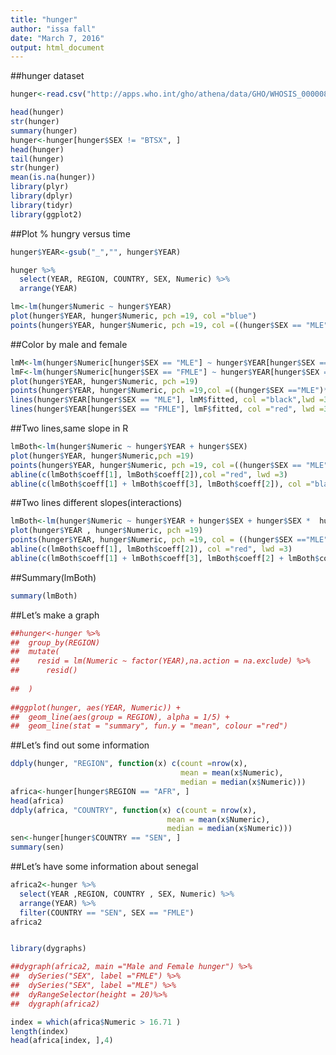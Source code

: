 ---
title: "hunger"
author: "issa fall"
date: "March 7, 2016"
output: html_document
---

##hunger dataset
```{r,echo=TRUE}
hunger<-read.csv("http://apps.who.int/gho/athena/data/GHO/WHOSIS_000008.csv? profile= text&filter = COUNTRY::SEX:")

head(hunger)
str(hunger)
summary(hunger)
hunger<-hunger[hunger$SEX != "BTSX", ]
head(hunger)
tail(hunger)
str(hunger)
mean(is.na(hunger))
library(plyr)
library(dplyr)
library(tidyr)
library(ggplot2)
```
##Plot % hungry versus time
```{r,echo=TRUE}
hunger$YEAR<-gsub("_","", hunger$YEAR)

hunger %>%
  select(YEAR, REGION, COUNTRY, SEX, Numeric) %>%
  arrange(YEAR)

lm<-lm(hunger$Numeric ~ hunger$YEAR)
plot(hunger$YEAR, hunger$Numeric, pch =19, col ="blue")
points(hunger$YEAR, hunger$Numeric, pch =19, col =((hunger$SEX == "MLE")*1+1))
```


##Color by male and female
```{r,echo=TRUE}
lmM<-lm(hunger$Numeric[hunger$SEX == "MLE"] ~ hunger$YEAR[hunger$SEX == "MLE"])
lmF<-lm(hunger$Numeric[hunger$SEX == "FMLE"] ~ hunger$YEAR[hunger$SEX == "FMLE"])
plot(hunger$YEAR, hunger$Numeric, pch =19)
points(hunger$YEAR, hunger$Numeric, pch =19,col =((hunger$SEX =="MLE")*1+1))
lines(hunger$YEAR[hunger$SEX == "MLE"], lmM$fitted, col ="black",lwd =3)
lines(hunger$YEAR[hunger$SEX == "FMLE"], lmF$fitted, col ="red", lwd =3)
```

##Two lines,same slope in R
```{r,echo=TRUE}
lmBoth<-lm(hunger$Numeric ~ hunger$YEAR + hunger$SEX)
plot(hunger$YEAR, hunger$Numeric,pch =19)
points(hunger$YEAR, hunger$Numeric, pch =19, col =((hunger$SEX == "MLE")*1+1))
abline(c(lmBoth$coeff[1], lmBoth$coeff[2]),col ="red", lwd =3)
abline(c(lmBoth$coeff[1] + lmBoth$coeff[3], lmBoth$coeff[2]), col ="black", lwd =3)
```

##Two lines different slopes(interactions)
```{r,echo=TRUE}
lmBoth<-lm(hunger$Numeric ~ hunger$YEAR + hunger$SEX + hunger$SEX *  hunger$YEAR)
plot(hunger$YEAR , hunger$Numeric, pch =19)
points(hunger$YEAR, hunger$Numeric, pch =19, col = ((hunger$SEX =="MLE")*1+1))
abline(c(lmBoth$coeff[1], lmBoth$coeff[2]), col ="red", lwd =3)
abline(c(lmBoth$coeff[1] + lmBoth$coeff[3], lmBoth$coeff[2] + lmBoth$coeff[4]), col ="black", lwd =3)
```

##Summary(lmBoth)
```{r,echo=TRUE}
summary(lmBoth)
```
##Let's make a graph
```{r,echo=TRUE}

##hunger<-hunger %>%
##  group_by(REGION) 
##  mutate(
##    resid = lm(Numeric ~ factor(YEAR),na.action = na.exclude) %>%
##      resid()
    
##  )  
  
##ggplot(hunger, aes(YEAR, Numeric)) +
##  geom_line(aes(group = REGION), alpha = 1/5) +
##  geom_line(stat = "summary", fun.y = "mean", colour ="red")
```

##Let's find out some information
```{r,echo=TRUE}

ddply(hunger, "REGION", function(x) c(count =nrow(x),
                                      mean = mean(x$Numeric),
                                      median = median(x$Numeric)))
africa<-hunger[hunger$REGION == "AFR", ]
head(africa)
ddply(africa, "COUNTRY", function(x) c(count = nrow(x),
                                   mean = mean(x$Numeric),
                                   median = median(x$Numeric)))
sen<-hunger[hunger$COUNTRY == "SEN", ]
summary(sen)
```
##Let's have some information about senegal
```{r,echo=TRUE}
africa2<-hunger %>%
  select(YEAR ,REGION, COUNTRY , SEX, Numeric) %>%
  arrange(YEAR) %>%
  filter(COUNTRY == "SEN", SEX == "FMLE")
africa2


library(dygraphs)

##dygraph(africa2, main ="Male and Female hunger") %>%
##  dySeries("SEX", label ="FMLE") %>%
##  dySeries("SEX", label ="MLE") %>%
##  dyRangeSelector(height = 20)%>%
##  dygraph(africa2)

index = which(africa$Numeric > 16.71 )
length(index)
head(africa[index, ],4)
```
  



     


